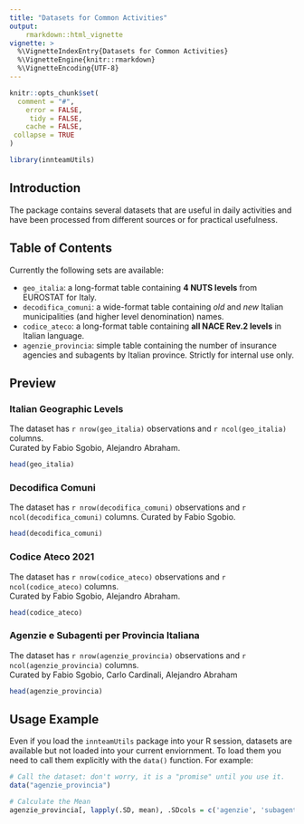 ```yaml
---
title: "Datasets for Common Activities"
output: 
    rmarkdown::html_vignette
vignette: >
  %\VignetteIndexEntry{Datasets for Common Activities}
  %\VignetteEngine{knitr::rmarkdown}
  %\VignetteEncoding{UTF-8}
---
```



```r
knitr::opts_chunk$set(
  comment = "#",
    error = FALSE,
     tidy = FALSE,
    cache = FALSE,
 collapse = TRUE
)
```

```r
library(innteamUtils)
```



## Introduction

The package contains several datasets that are useful in daily activities and have been processed from different sources or for practical usefulness. 

## Table of Contents

Currently the following sets are available:  

- `geo_italia`: a long-format table containing **4 NUTS levels** from EUROSTAT for Italy.  
- `decodifica_comuni`: a wide-format table containing *old* and *new* Italian municipalities (and higher level denomination) names.  
- `codice_ateco`: a long-format table containing **all NACE Rev.2 levels** in Italian language.  
- `agenzie_provincia`: simple table containing the number of insurance agencies and subagents by Italian province. Strictly for internal use only.



## Preview

### Italian Geographic Levels

The dataset has `r nrow(geo_italia)` observations and `r ncol(geo_italia)` columns.  
Curated by Fabio Sgobio, Alejandro Abraham. 

```r
head(geo_italia)
```


### Decodifica Comuni

The dataset has `r nrow(decodifica_comuni)` observations and `r ncol(decodifica_comuni)` columns.   Curated by Fabio Sgobio.

```r
head(decodifica_comuni)
```


### Codice Ateco 2021

The dataset has `r nrow(codice_ateco)` observations and `r ncol(codice_ateco)` columns.  
Curated by Fabio Sgobio, Alejandro Abraham. 

```r
head(codice_ateco)
```



### Agenzie e Subagenti per Provincia Italiana

The dataset has `r nrow(agenzie_provincia)` observations and `r ncol(agenzie_provincia)` columns.  
Curated by Fabio Sgobio, Carlo Cardinali, Alejandro Abraham

```r
head(agenzie_provincia)
```


## Usage Example  

Even if you load the `innteamUtils` package into your R session, datasets are available but not loaded into your current enviornment. To load them you need to call them explicitly with the `data()` function.  For example:  

```r
# Call the dataset: don't worry, it is a "promise" until you use it.
data("agenzie_provincia")

# Calculate the Mean 
agenzie_provincia[, lapply(.SD, mean), .SDcols = c('agenzie', 'subagenti')]


```


